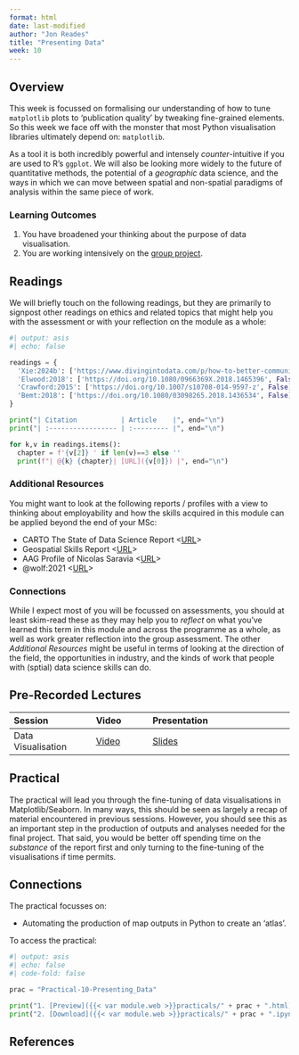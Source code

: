 ```yaml
---
format: html
date: last-modified
author: "Jon Reades"
title: "Presenting Data"
week: 10
---
```


## Overview

This week is focussed on formalising our understanding of how to tune `matplotlib` plots to 'publication quality' by tweaking fine-grained elements. So this week we face off with the monster that most Python visualisation libraries ultimately depend on: `matplotlib`. 

As a tool it is both incredibly powerful and intensely *counter*-intuitive if you are used to R's `ggplot`. We will also be looking more widely to the future of quantitative methods, the potential of a *geographic* data science, and the ways in which we can move between spatial and non-spatial paradigms of analysis within the same piece of work.

::: {.callout-important}
### Learning Outcomes

1. You have broadened your thinking about the purpose of data visualisation.
2. You are working intensively on the [group project](../assessments/group.qmd).

:::

## Readings

We will briefly touch on the following readings, but they are primarily to signpost other readings on ethics and related topics that might help you with the assessment or with your reflection on the module as a whole:

```python
#| output: asis
#| echo: false

readings = {
  'Xie:2024b': ['https://www.divingintodata.com/p/how-to-better-communicate-as-a-data-scientist-6fc5428d3143', False],
  'Elwood:2018': ['https://doi.org/10.1080/0966369X.2018.1465396', False],
  'Crawford:2015': ['https://doi.org/10.1007/s10708-014-9597-z', False],
  'Bemt:2018': ['https://doi.org/10.1080/03098265.2018.1436534', False],
}

print("| Citation           | Article    |", end="\n")
print("| :----------------- | :--------- |", end="\n")

for k,v in readings.items():
  chapter = f'{v[2]} ' if len(v)==3 else ''
  print(f"| @{k} {chapter}| [URL]({v[0]}) |", end="\n")

```

### Additional Resources

You might want to look at the following reports / profiles with a view to thinking about employability and how the skills acquired in this module can be applied beyond the end of your MSc:

- CARTO The State of Data Science Report <[URL](https://carto.com/blog/the-state-of-spatial-data-science-2024-report)>
- Geospatial Skills Report <[URL](https://www.gov.uk/government/publications/demand-for-geospatial-skills-report-for-the-geospatial-commission)>
- AAG Profile of Nicolas Saravia <[URL](https://www.aag.org/profile/nicolas-saravia/)>
- @wolf:2021 <[URL](https://doi.org/10.1177%2F0309132520924722)>

::: {.callout-tip}

### Connections

While I expect most of you will be focussed on assessments, you should at least skim-read these as they may help you to *reflect* on what you've learned this term in this module and across the programme as a whole, as well as work greater reflection into the group assessment. The other *Additional Resources* might be useful in terms of looking at the direction of the field, the opportunities in industry, and the kinds of work that people with (sptial) data science skills can do.

:::

## Pre-Recorded Lectures

| Session | Video | Presentation | 
| :------ | :---- | :----------- | 
| Data Visualisation | [Video]({{< var vids.visualising >}}) | [Slides](../lectures/{{< meta week >}}.1-Visualising_Data.qmd) | 

## Practical

The practical will lead you through the fine-tuning of data visualisations in Matplotlib/Seaborn. In many ways, this should be seen as largely a recap of material encountered in previous sessions. However, you should see this as an important step in the production of outputs and analyses needed for the final project. That said, you would be better off spending time on the *substance* of the report first and only turning to the fine-tuning of the visualisations if time permits.

::: {.callout-tip}
## Connections

The practical focusses on:

- Automating the production of map outputs in Python to create an 'atlas'.

:::

To access the practical:

```python
#| output: asis
#| echo: false
#| code-fold: false

prac = "Practical-10-Presenting_Data"

print("1. [Preview]({{< var module.web >}}practicals/" + prac + ".html)")
print("2. [Download]({{< var module.web >}}practicals/" + prac + ".ipynb)")

```

## References 
